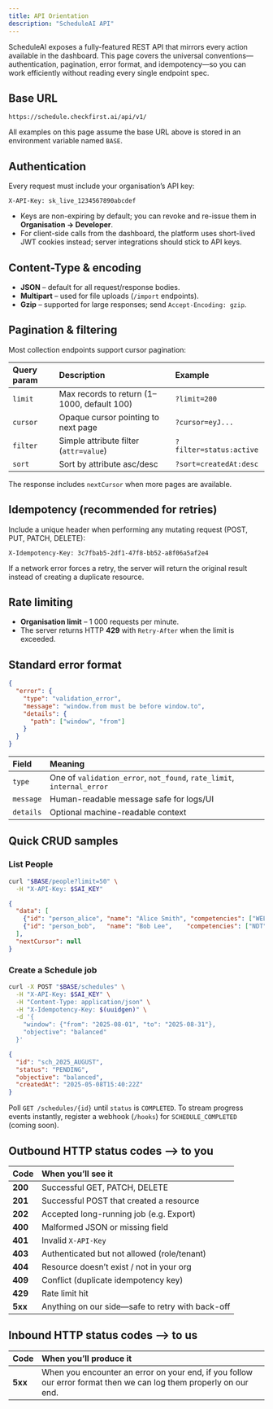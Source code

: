 ```yaml
---
title: API Orientation
description: "ScheduleAI API"
---
```



ScheduleAI exposes a fully-featured REST API that mirrors every action available in the dashboard. This page covers the universal conventions—authentication, pagination, error format, and idempotency—so you can work efficiently without reading every single endpoint spec.

## Base URL

```text
https://schedule.checkfirst.ai/api/v1/
```

All examples on this page assume the base URL above is stored in an environment variable named `BASE`.

## Authentication

Every request must include your organisation’s API key:

```text
X-API-Key: sk_live_1234567890abcdef
```

* Keys are non-expiring by default; you can revoke and re-issue them in **Organisation → Developer**.
* For client-side calls from the dashboard, the platform uses short-lived JWT cookies instead; server integrations should stick to API keys.

## Content-Type & encoding

* **JSON** – default for all request/response bodies.
* **Multipart** – used for file uploads (`/import` endpoints).
* **Gzip** – supported for large responses; send `Accept-Encoding: gzip`.

## Pagination & filtering

Most collection endpoints support cursor pagination:

| Query param | Description                                 | Example                 |
| :---------- | :------------------------------------------ | :---------------------- |
| `limit`     | Max records to return (1–1000, default 100) | `?limit=200`            |
| `cursor`    | Opaque cursor pointing to next page         | `?cursor=eyJ...`        |
| `filter`    | Simple attribute filter (`attr=value`)      | `?filter=status:active` |
| `sort`      | Sort by attribute asc/desc                  | `?sort=createdAt:desc`  |

The response includes `nextCursor` when more pages are available.

## Idempotency (recommended for retries)

Include a unique header when performing any mutating request (POST, PUT, PATCH, DELETE):

```text
X-Idempotency-Key: 3c7fbab5-2df1-47f8-bb52-a8f06a5af2e4
```

If a network error forces a retry, the server will return the original result instead of creating a duplicate resource.

## Rate limiting

* **Organisation limit** – 1 000 requests per minute.
* The server returns HTTP **429** with `Retry-After` when the limit is exceeded.

## Standard error format

```json
{
  "error": {
    "type": "validation_error",
    "message": "window.from must be before window.to",
    "details": {
      "path": ["window", "from"]
    }
  }
}
```

| Field     | Meaning                                                                |
| :-------- | :--------------------------------------------------------------------- |
| `type`    | One of `validation_error`, `not_found`, `rate_limit`, `internal_error` |
| `message` | Human-readable message safe for logs/UI                                |
| `details` | Optional machine-readable context                                      |

## Quick CRUD samples

### List People

```bash
curl "$BASE/people?limit=50" \
  -H "X-API-Key: $SAI_KEY"
```

```json
{
  "data": [
    {"id": "person_alice", "name": "Alice Smith", "competencies": ["WELD"], "homeLocation": "GB-BFS"},
    {"id": "person_bob",   "name": "Bob Lee",    "competencies": ["NDT"],  "homeLocation": "GB-MAN"}
  ],
  "nextCursor": null
}
```

### Create a Schedule job

```bash
curl -X POST "$BASE/schedules" \
  -H "X-API-Key: $SAI_KEY" \
  -H "Content-Type: application/json" \
  -H "X-Idempotency-Key: $(uuidgen)" \
  -d '{
    "window": {"from": "2025-08-01", "to": "2025-08-31"},
    "objective": "balanced"
  }'
```

```json
{
  "id": "sch_2025_AUGUST",
  "status": "PENDING",
  "objective": "balanced",
  "createdAt": "2025-05-08T15:40:22Z"
}
```

Poll `GET /schedules/{id}` until `status` is `COMPLETED`. To stream progress events instantly, register a webhook (`/hooks`) for `SCHEDULE_COMPLETED` (coming soon).

## Outbound HTTP status codes --> to you

| Code    | When you’ll see it                               |
| :------ | :----------------------------------------------- |
| **200** | Successful GET, PATCH, DELETE                    |
| **201** | Successful POST that created a resource          |
| **202** | Accepted long-running job (e.g. Export)          |
| **400** | Malformed JSON or missing field                  |
| **401** | Invalid `X-API-Key`                              |
| **403** | Authenticated but not allowed (role/tenant)      |
| **404** | Resource doesn’t exist / not in your org         |
| **409** | Conflict (duplicate idempotency key)             |
| **429** | Rate limit hit                                   |
| **5xx** | Anything on our side—safe to retry with back-off |


## Inbound HTTP status codes --> to us

| Code    | When you’ll produce it                            |
| :------ | :----------------------------------------------- |
| **5xx** | When you encounter an error on your end, if you follow our error format then we can log them properly on our end.  |
